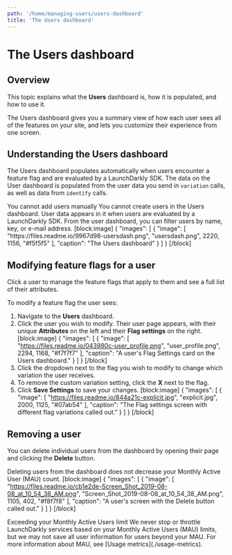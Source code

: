 ```yaml
---
path: '/home/managing-users/users-dashboard'
title: 'The Users dashboard'
---
```


# The Users dashboard

## Overview

This topic explains what the **Users** dashboard is, how it is populated, and how to use it.

The Users dashboard gives you a summary view of how each user sees all of the features on your site, and lets you customize their experience from one screen.

## Understanding the Users dashboard

The Users dashboard populates automatically when users encounter a feature flag and are evaluated by a LaunchDarkly SDK. The data on the User dashboard is populated from the user data you send in `variation` calls, as well as data from `identify` calls.

<Callout intent="alert">
  <CalloutTitle>You cannot add users manually</CalloutTitle>
  <CalloutDescription>
    You cannot create users in the Users dashboard. User data appears in it when users are evaluated by a LaunchDarkly
    SDK.
  </CalloutDescription>
</Callout>
From the user dashboard, you can filter users by name, key, or e-mail address.
[block:image]
{
"images": [
{
"image": [
"https://files.readme.io/9967d98-usersdash.png",
"usersdash.png",
2220,
1156,
"#f5f5f5"
],
"caption": "The Users dashboard"
}
]
}
[/block]

## Modifying feature flags for a user

Click a user to manage the feature flags that apply to them and see a full list of their attributes.

To modify a feature flag the user sees:

1. Navigate to the **Users** dashboard.
2. Click the user you wish to modify. Their user page appears, with their unique **Attributes** on the left and their **Flag settings** on the right.
   [block:image]
   {
   "images": [
   {
   "image": [
   "https://files.readme.io/043980c-user_profile.png",
   "user_profile.png",
   2294,
   1168,
   "#f7f7f7"
   ],
   "caption": "A user's Flag Settings card on the Users dashboard."
   }
   ]
   }
   [/block]
3. Click the dropdown next to the flag you wish to modify to change which variation the user receives.
4. To remove the custom variation setting, click the **X** next to the flag.
5. Click **Save Settings** to save your changes.
   [block:image]
   {
   "images": [
   {
   "image": [
   "https://files.readme.io/844a21c-explicit.jpg",
   "explicit.jpg",
   2000,
   1125,
   "#07ab54"
   ],
   "caption": "The Flag settings screen with different flag variations called out."
   }
   ]
   }
   [/block]

## Removing a user

You can delete individual users from the dashboard by opening their page and clicking the **Delete** button.

Deleting users from the dashboard does not decrease your Monthly Active User (MAU) count.
[block:image]
{
"images": [
{
"image": [
"https://files.readme.io/cb1e2de-Screen_Shot_2019-08-08_at_10_54_38_AM.png",
"Screen_Shot_2019-08-08_at_10_54_38_AM.png",
1105,
402,
"#f8f7f8"
],
"caption": "A user's screen with the Delete button called out."
}
]
}
[/block]

<Callout intent="alert">
  <CalloutTitle>Exceeding your Monthly Active Users limit</CalloutTitle>
  <CalloutDescription>
    We never stop or throttle LaunchDarkly services based on your Monthly Active Users (MAU) limits, but we may not save
    all user information for users beyond your MAU. For more information about MAU, see [Usage
    metrics](./usage-metrics).
  </CalloutDescription>
</Callout>
